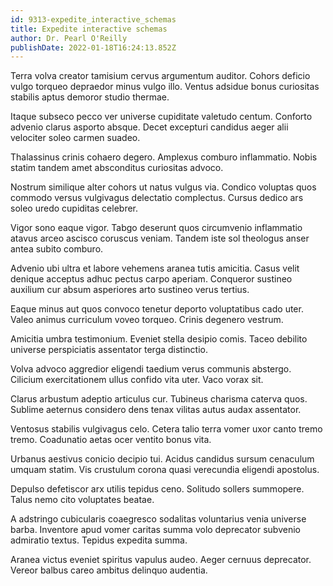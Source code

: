 ```yaml
---
id: 9313-expedite_interactive_schemas
title: Expedite interactive schemas
author: Dr. Pearl O'Reilly
publishDate: 2022-01-18T16:24:13.852Z
---
```


Terra volva creator tamisium cervus argumentum auditor. Cohors deficio vulgo torqueo depraedor minus vulgo illo. Ventus adsidue bonus curiositas stabilis aptus demoror studio thermae.

Itaque subseco pecco ver universe cupiditate valetudo centum. Conforto advenio clarus asporto absque. Decet excepturi candidus aeger alii velociter soleo carmen suadeo.

Thalassinus crinis cohaero degero. Amplexus comburo inflammatio. Nobis statim tandem amet absconditus curiositas advoco.

Nostrum similique alter cohors ut natus vulgus via. Condico voluptas quos commodo versus vulgivagus delectatio complectus. Cursus dedico ars soleo uredo cupiditas celebrer.

Vigor sono eaque vigor. Tabgo deserunt quos circumvenio inflammatio atavus arceo ascisco coruscus veniam. Tandem iste sol theologus anser antea subito comburo.

Advenio ubi ultra et labore vehemens aranea tutis amicitia. Casus velit denique acceptus adhuc pectus carpo aperiam. Conqueror sustineo auxilium cur absum asperiores arto sustineo verus tertius.

Eaque minus aut quos convoco tenetur deporto voluptatibus cado uter. Valeo animus curriculum voveo torqueo. Crinis degenero vestrum.

Amicitia umbra testimonium. Eveniet stella desipio comis. Taceo debilito universe perspiciatis assentator terga distinctio.

Volva advoco aggredior eligendi taedium verus communis abstergo. Cilicium exercitationem ullus confido vita uter. Vaco vorax sit.

Clarus arbustum adeptio articulus cur. Tubineus charisma caterva quos. Sublime aeternus considero dens tenax vilitas autus audax assentator.

Ventosus stabilis vulgivagus celo. Cetera talio terra vomer uxor canto tremo tremo. Coadunatio aetas ocer ventito bonus vita.

Urbanus aestivus conicio decipio tui. Acidus candidus sursum cenaculum umquam statim. Vis crustulum corona quasi verecundia eligendi apostolus.

Depulso defetiscor arx utilis tepidus ceno. Solitudo sollers summopere. Talus nemo cito voluptates beatae.

A adstringo cubicularis coaegresco sodalitas voluntarius venia universe barba. Inventore apud vomer caritas summa volo deprecator subvenio admiratio textus. Tepidus expedita summa.

Aranea victus eveniet spiritus vapulus audeo. Aeger cernuus deprecator. Vereor balbus careo ambitus delinquo audentia.
